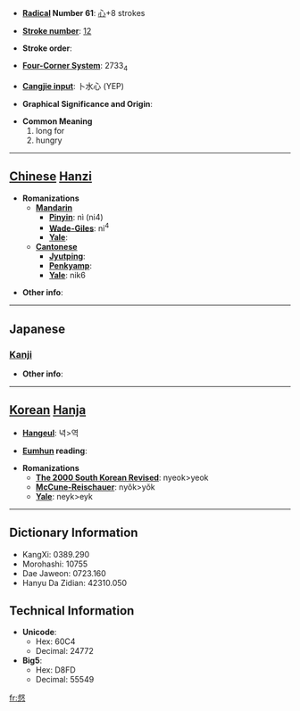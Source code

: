 * '''[[Wiktionary:Chinese radical index| Radical]] Number 61''': [[Wiktionary:Chinese radical index 心|心]]+8 strokes

* '''[[Wiktionary:Chinese total strokes index|Stroke number]]''': [[Wiktionary:Chinese total strokes index 12|12]]

* '''Stroke order''': 

* '''[[Wiktionary:Chinese four corner index|Four-Corner System]]''': 2733<sub>4</sub>

* '''[[Wiktionary:Chinese Cangjie index|Cangjie input]]''': 卜水心 (YEP)

* '''Graphical Significance and Origin''': 

* '''Common Meaning'''
*#long for
*# hungry


----

== [[Chinese]] [[Hanzi]] ==

* '''Romanizations'''
** '''[[Mandarin]]'''
*** '''[[Pinyin]]''': nì (ni4)
*** '''[[Wade-Giles]]''': ni<sup>4</sup>
*** '''[[Yale]]''': 
** '''[[Cantonese]]'''
*** '''[[Jyutping]]''':
*** '''[[Penkyamp]]''': 
*** '''[[Yale]]''': nik6

* '''Other info''': 

----

==Japanese==
===[[Kanji]]===
{{kanji|on readings=[[でき]] (deki)
|kun readings=[[ひもじい]] (himojii)
}}

* '''Other info''':  

----

== [[Korean]] [[Hanja]] ==

* '''[[Hangeul]]''': 녁>역

* '''[[Eumhun]] reading''': 

* '''Romanizations'''
** '''[[The 2000 South Korean Revised Romanization|The 2000 South Korean Revised]]''': nyeok>yeok
** '''[[McCune-Reischauer]]''': nyŏk>yŏk
** '''[[Yale]]''': neyk>eyk

----

== Dictionary Information ==

* KangXi: 0389.290
* Morohashi: 10755
* Dae Jaweon: 0723.160
* Hanyu Da Zidian: 42310.050

== Technical Information ==

* '''Unicode''':
** Hex: 60C4
** Decimal: 24772
* '''Big5''':
** Hex: D8FD
** Decimal: 55549

[[fr:惄]]
